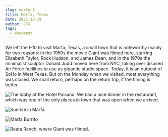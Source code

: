 ```yaml
---
slug: marfa-1
title: Marfa, Texas
date: 2021-12-19
author: JTG
tags:
  - document
---
```

We left the I-10 to visit Marfa, Texas, a small town that is noteworthy mainly for two reasons: in the 1950s the movie Giant was filmed here, starring Elizabeth Taylor, Rock Hudson, and James Dean; and in the 1970s the minimalist sculptor Donald Judd moved here from NYC, taking over disused Air Force facilities to use as gigantic studio space. Today, it is an outpost of SoHo in West Texas. But on the Monday when we visited, most everything was closed. We shall return, perhaps on the return trip, if the timing is better.

![](/images/img_3056.jpeg "The lobby of the Hotel Paisano. We had a nice dinner in the restaurant, which was one of the only places in town that was open when we arrived.")

![](/images/img_3057.jpeg "Sunrise in Marfa")

![](/images/img_3058.jpeg "Marfa Burrito")

![](/images/img_3060.jpeg "Reata Ranch, where Giant was filmed.")